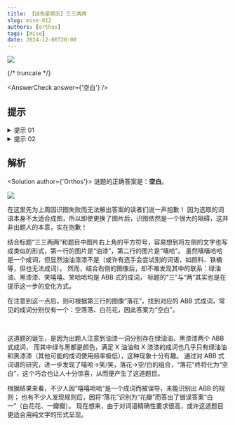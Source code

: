 ```yaml
---
title: 【谜色星期五】三三两两
slug: mise-012
authors: [orthos]
tags: [mise]
date: 2024-12-06T20:00
---
```


![](./mise-012.assets/mise-012.webp)

{/* truncate */}

<AnswerCheck answer={'空白'} />

## 提示

<details>
    <summary>提示 01</summary>

    注意到图像右上角的平方符号，可以像标题一样，将左侧的词语用叠词的方式表示。

</details>

<details>
    <summary>提示 02</summary>

    左侧的三个图像分别是“油漆”、“嘻哈“、“落花”。

</details>

## 解析

<Solution author={'Orthos'}>
谜题的正确答案是：**空白**。

![](./mise-012.assets/mise-012-sol.webp)

在这里先为上周因识图失败而无法解出答案的读者们说一声抱歉！
因为选取的词语本身不太适合成图，所以即使更换了图片后，识图依然是一个很大的阻碍，这并非出题人的本意，实在抱歉！

结合标题“三三两两”和题目中图片右上角的平方符号，容易想到将左侧的文字也写成类似的形式，第一行的图片是“油漆”，第二行的图片是“嘻哈”。
虽然嘻嘻哈哈是一个成词，但显然油油漆漆不是（或许有选手会尝试别的词语，如颜料、铁桶等，但也无法成词）。
然而，结合右侧的图像后，却不难发现其中的联系：绿油油、黑漆漆、笑嘻嘻、笑哈哈均是 ABB 式的成词，
标题的“三”与“两”其实也是在提示这一步的变化方式。

在注意到这一点后，则可根据第三行的图像“落花”，找到对应的 ABB 式成词，常见的成词分别仅有一个：空落落、白花花，因此答案为“空白”。

<br />

这道题的诞生，是因为出题人注意到油漆一词分别存在绿油油、黑漆漆两个 ABB 式成词，
而其中绿与黑都是颜色，满足 X 油油和 X 漆漆的成词也几乎只有绿油油和黑漆漆（其他可能的成词使用频率极低），这种现象十分有趣。
通过对 ABB 式词语的研究，进一步发现了嘻哈→笑/笑，落花→空/白的组合，“落花”终将化为“空白”，这个巧合也让人十分惊喜，从而便产生了这道题目。

根据结果来看，不少人因“嘻嘻哈哈”是一个成词而被误导，未能识别出 ABB 的规则；
也有不少人发现规则后，因将“落花”识别为“花瓣”而答出了错误答案“白一”（白花花、一瓣瓣）。
现在想来，由于对词语精确性要求很高，或许这道题目更适合用纯文字的形式呈现。

</Solution>

